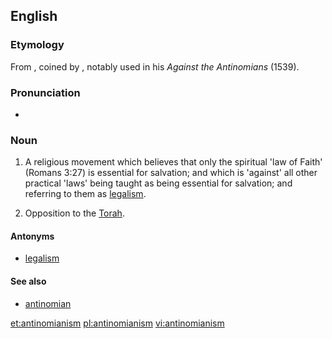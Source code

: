 ==English==
{{wikipedia}}

===Etymology===
From {{suffix|antinomian|ism}}, coined by {{w|Martin Luther}}, notably used in his ''Against the Antinomians'' (1539).

===Pronunciation===
* {{hyphenation|an|ti|no|mi|an|ism}}
{{rfap|lang=en}}

===Noun===
{{en-noun|~}}

# {{cx|Christianity|lang=en}} A religious movement which believes that only the spiritual 'law of Faith' (Romans 3:27) is essential for salvation; and which is 'against' all other practical 'laws' being taught as being essential for salvation; and referring to them as [[legalism]].
# {{cx|Judaism|lang=en}} Opposition to the [[Torah]].

====Antonyms====
* [[legalism]]

====See also====
* [[antinomian]]

[[et:antinomianism]]
[[pl:antinomianism]]
[[vi:antinomianism]]